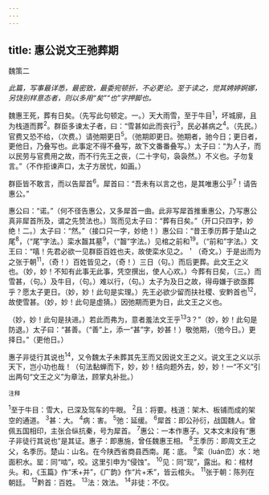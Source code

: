 ```yaml
---
---
---
```

title: 惠公说文王弛葬期
---



魏策二

*此篇，写事最详悉，最密致，最委宛顿折，不必更论。至于读之，觉其娉婷婀娜，另饶别样意态者，则以多用“矣”“也”字押脚也。*

魏惠王死，葬有日矣。（先写此句顿定。一。）天大雨雪，至于牛目<sup>1</sup>，坏城廓，且为栈道而葬<sup>2</sup>。群臣多谏太子者，曰：“雪甚如此而丧行<sup>3</sup>，民必甚病之<sup>4</sup>。（先民。）官费又恐不给，（次费。）请弛期更日<sup>5</sup>。（弛期即更日。弛期者，驰今日；更日者，更他日，乃叠写也。此事定不得不叠写，故下文番番叠写。）太子曰：“为人子，而以民劳与官费用之故，而不行先王之丧，（二十字句，袅袅然。）不义也。子勿复言。”（不作拒谏声口，太子方居忧，如画。）

群臣皆不敢言，而以告犀首<sup>6</sup>。犀首曰：“吾未有以言之也，是其唯惠公乎<sup>7</sup>！请告惠公。”

惠公曰：“诺。”（何不径告惠公，又多犀首一曲。此非写犀首推重惠公，乃写惠公真非犀首所及，谓之先赞法也。）驾而见太子曰：“葬有日矣。”（开口只四字，妙绝！二。）太子曰：“然。”（接口只一字，妙绝！）惠公曰：“昔王季历葬于楚山之尾<sup>8</sup>，（“尾”字法。）栾水齧其墓<sup>9</sup>，（“齧”字法。）见棺之前和<sup>19</sup>。（“前和”字法。）文王曰：“嘻！先君必欲一见群臣百姓也夫，故使栾水见之。＇（奇文。）于是出而为之张于朝<sup>11</sup>，（奇！）百姓皆见之，（奇！）三日（句。）而后更葬。此文王之义也。（妙，妙！不知有此事无此事，凭空撰出，使人心欢。）今葬有日矣，（三。）而雪甚，（句。）及牛目，（句。）难以行，（句。）太子为及日之故，得毋嫌于欲亟葬乎？愿太子更日。（妙，妙！此句是实理。）先王必欲少留而扶社稷、安黔首也<sup>12</sup>，故使雪甚。（妙，妙！此句是虚猜。）因弛期而更为日，此文王之义也。

（妙，妙！此句是扶进。）若此而弗为，意者羞法文王乎<sup>13</sup>3？”（妙，妙！此句是防退。）太子曰：“甚善。（“善”上，添一“甚”字，妙甚！）敬弛期，（弛今日。）更择日。”（更他日。）

惠子非徒行其说也<sup>14</sup>，又令魏太子未葬其先王而又因说文王之义。说文王之义以示天下，岂小功也哉！（句法黏蝉而下，妙，妙！结向题外去，妙，妙！一“不义”引出两句“文王之义”为章法，顾掌丸补批。）

<sup>注释</sup>

<sup>1</sup>至于牛目：雪大，已深及驾车的牛眼。
<sup>2</sup>且：将要。栈道：架木、板铺而成的架空的通道。
<sup>3</sup>甚：大。
<sup>4</sup>病：害。
<sup>5</sup>弛：延缓。
<sup>6</sup>犀首：即公孙衍，战国魏人。曾佩五国相印，主张合纵抗秦，号为犀首。
<sup>7</sup>惠公：一本作惠子。又本文末段有“惠子非徒行其说也”是其证。惠子：即惠施，曾任魏惠王相。
<sup>8</sup>王季历：即周文王之父，名季历。楚山：山名。在今陕西省商县西南。尾：底。
<sup>9</sup>栾（luán峦）水：地面积水。罂：同“啮”，咬。这里引申为“侵蚀”。
<sup>10</sup>见：同“现”，露出。和：棺材头。和，《玉篇》作“禾+并”，《广韵》作“片+禾”，皆云棺头。
<sup>11</sup>张于朝：陈列在朝廷。
<sup>12</sup>黔首：百姓。
<sup>13</sup>法：效法。
<sup>14</sup>非徒：不仅。